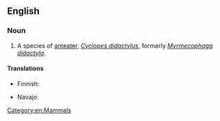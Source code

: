 ==English==
{{wikipedia}}

===Noun===
{{en-noun|sg=[[silky]] [[anteater]]}}

# A species of [[anteater]], ''[[Cyclopes didactylus]]'', formerly ''[[Myrmecophaga didactyla]]''.

====Translations====
{{trans-top|Cyclopes didactylus}}
* Finnish: {{t-|fi|pikkumuurahaiskarhu}}
{{trans-mid}}
* Navajo: {{tø|nv|wóláchííʼ yildeełíchilí}}
{{trans-bottom}}

[[Category:en:Mammals]]